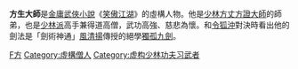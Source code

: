 '''方生大師'''是[[金庸|金庸]][[武俠小說|武俠小說]]《[[笑傲江湖|笑傲江湖]]》的虛構人物。他是[[少林|少林]][[方丈|方丈]][[方證大師|方證大師]]的師弟，也是[[少林派|少林派]]高手兼得道高僧，武功高強、慈悲為懷。和[[令狐沖|令狐沖]]對決時看出他的劍法是「劍術神通」[[風清揚|風清揚]]傳授的絕學[[獨孤九劍|獨孤九劍]]。

{{Fict-char-stub}}


[[Category:笑傲江湖角色|F方]]
[[Category:虛構僧人|Category:虛構僧人]]
[[Category:虚构少林功夫习武者|Category:虚构少林功夫习武者]]